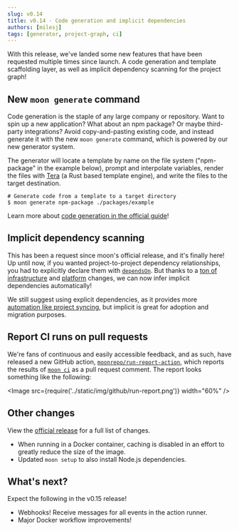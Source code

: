 ```yaml
---
slug: v0.14
title: v0.14 - Code generation and implicit dependencies
authors: [milesj]
tags: [generator, project-graph, ci]
---
```



With this release, we've landed some new features that have been requested multiple times since
launch. A code generation and template scaffolding layer, as well as implicit dependency scanning
for the project graph!

<!--truncate-->

## New `moon generate` command

Code generation is the staple of any large company or repository. Want to spin up a new application?
What about an npm package? Or maybe third-party integrations? Avoid copy-and-pasting existing code,
and instead generate it with the new `moon generate` command, which is powered by our new generator
system.

The generator will locate a template by name on the file system ("npm-package" in the example
below), prompt and interpolate variables, render the files with [Tera](https://tera.netlify.app/) (a
Rust based template engine), and write the files to the target destination.

```shell
# Generate code from a template to a target directory
$ moon generate npm-package ./packages/example
```

Learn more about [code generation in the official guide](../docs/guides/codegen)!

## Implicit dependency scanning

This has been a request since moon's official release, and it's finally here! Up until now, if you
wanted project-to-project dependency relationships, you had to explicitly declare them with
[`dependsOn`](../docs/config/project#dependson). But thanks to a
[ton of](https://github.com/moonrepo/moon/pull/288)
[infrastructure](https://github.com/moonrepo/moon/pull/249) and
[platform](https://github.com/moonrepo/moon/pull/277) changes, we can now infer implicit
dependencies automatically!

We still suggest using explicit dependencies, as it provides more
[automation like project syncing](../docs/concepts/project#dependencies), but implicit is great for
adoption and migration purposes.

## Report CI runs on pull requests

We're fans of continuous and easily accessible feedback, and as such, have released a new GitHub
action, [`moonrepo/run-report-action`](https://github.com/marketplace/actions/moon-ci-run-reports),
which reports the results of [`moon ci`](../docs/commands/ci) as a pull request comment. The report
looks something like the following:

<Image src={require('../static/img/github/run-report.png')} width="60%" />

## Other changes

View the
[official release](https://github.com/moonrepo/moon/releases/tag/%40moonrepo%2Fcli%400.14.0) for a
full list of changes.

- When running in a Docker container, caching is disabled in an effort to greatly reduce the size of
  the image.
- Updated `moon setup` to also install Node.js dependencies.

## What's next?

Expect the following in the v0.15 release!

- Webhooks! Receive messages for all events in the action runner.
- Major Docker workflow improvements!
